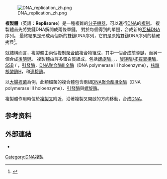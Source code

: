 [[File:DNA_replication_zh.png|thumb]]

'''複製體'''（英語：'''Replisome'''）是一種複雜的[[分子機器|分子機器]]，可以進行[[DNA|DNA]]的[[DNA复制|複制]]。 複製體首先將雙鏈DNA解開成兩條單鏈。 對於每個得到的單鏈，合成新的[[互補脫氧核醣核酸|互補]]DNA序列。 最終結果是形成兩個新的雙鏈DNA序列，它們是原始雙鏈DNA序列的精確拷貝<ref name=Yao2010>{{cite journal | last=Yao | first=Nina Y. | last2=O'Donnell | first2=Mike | title=SnapShot: The Replisome | journal=Cell | publisher=Elsevier BV | volume=141 | issue=6 | year=2010 | issn=0092-8674 | doi=10.1016/j.cell.2010.05.042 | pages=1088–1088.e1}}</ref>。

就結構而言，複製體由兩個複制[[DNA聚合酶|聚合酶]]複合物組成，其中一個合成[[DNA复制#前导链|前導鏈]]，而另一個合成[[DNA复制#后随链|後隨鏈]]。 複製體由許多蛋白質組成，包括[[螺旋酶|螺旋酶]]，{{le|复制因子C|Replication factor C|RFC}}，{{le|增殖細胞核抗原|Proliferating cell nuclear antigen|PCNA}}，[[DNA旋转酶|旋转酶]]/[[拓撲異構酶|拓撲異構酶]]，[[单链DNA结合蛋白|SSB]] / {{le|複製體蛋白A|Replication protein A|RPA}}，[[引發酶|引發酶]]，[[DNA聚合酶III全酶|DNA聚合酶III全酶]]（DNA polymerase III holoenzyme），[[核糖核酸酶H|核糖核酸酶H]]，和[[連接酶|連接酶]]。

以[[大腸桿菌|大腸桿菌]]為例，此類細菌的複合體包含兩組[[DNA聚合酶III全酶|DNA聚合酶III全酶]]（DNA polymerase III holoenzyme）、[[引發酶|引發酶]]與[[螺旋酶|螺旋酶]]。

複製體作用時位於[[複製叉|複製叉]]附近，沿著複製叉開啟的方向移動，合成[[DNA|DNA]]。

==参考资料==
{{reflist}}

==外部連結==
* {{MeshName|DNA+replisome}}

{{DNA replication}}

[[Category:DNA複製|Category:DNA複製]]